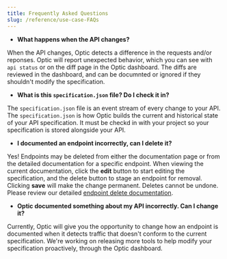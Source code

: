 ```yaml
---
title: Frequently Asked Questions
slug: /reference/use-case-FAQs
---
```


- **What happens when the API changes?**

When the API changes, Optic detects a difference in the requests and/or reponses. Optic will report unexpected behavior, which you can see with `api status` or on the diff page in the Optic dashboard. The diffs are reviewed in the dashboard, and can be documnted or ignored if they shouldn't modify the specification.

- **What is this `specification.json` file? Do I check it in?**

The `specification.json` file is an event stream of every change to your API. The `specification.json` is how Optic builds the current and historical state of your API specification. It must be checkd in with your project so your specification is stored alongside your API.

- **I documented an endpoint incorrectly, can I delete it?**

Yes! Endpoints may be deleted from either the documentation page or from the detailed documentation for a specific endpoint. When viewing the current documentation, click the **edit** button to start editing the specification, and the delete button to stage an endpoint for removal. Clicking **save** will make the change permanent. Deletes cannot be undone. Please review our detailed [endpoint delete documentation](/change/endpoint/delete).

- **Optic documented something about my API incorrectly. Can I change it?**

Currently, Optic will give you the opportunity to change how an endpoint is documented when it detects traffic that doesn't conform to the current specification. We're working on releasing more tools to help modify your specification proactively, through the Optic dashboard.